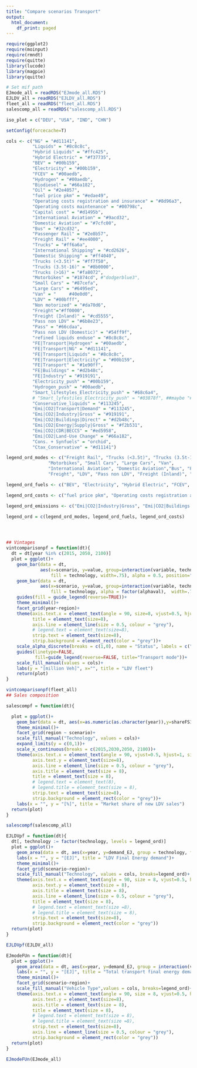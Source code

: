 ```yaml
---
title: "Compare scenarios Transport"
output:
  html_document:
    df_print: paged
---
```


```r
require(ggplot2)
require(moinput)
require(rmndt)
require(quitte)
library(lucode)
library(magpie)
library(quitte)
```

```r
# Set mif path
EJmode_all = readRDS("EJmode_all.RDS")
EJLDV_all = readRDS("EJLDV_all.RDS")
fleet_all = readRDS("fleet_all.RDS")
salescomp_all = readRDS("salescomp_all.RDS")

iso_plot = c("DEU", "USA", "IND", "CHN")

setConfig(forcecache=T)

cols <- c("NG" = "#d11141",
          "Liquids" = "#8c8c8c",
          "Hybrid Liquids" = "#ffc425",
          "Hybrid Electric" = "#f37735",
          "BEV" = "#00b159",
          "Electricity" = "#00b159",
          "FCEV" = "#00aedb",
          "Hydrogen" = "#00aedb",
          "Biodiesel" = "#66a182",
          "Oil" = "#2e4057",
          "fuel price pkm" = "#edae49",
          "Operating costs registration and insurance" = "#8d96a3",
          "Operating costs maintenance" = "#00798c",
          "Capital cost" = "#d1495b",
          "International Aviation" = "#9acd32",
          "Domestic Aviation" = "#7cfc00",
          "Bus" = "#32cd32",
          "Passenger Rail" = "#2e8b57",
          "Freight Rail" = "#ee4000",
          "Trucks" = "#ff6a6a",
          "International Shipping" = "#cd2626",
          "Domestic Shipping" = "#ff4040",
          "Trucks (<3.5t)" = "#ff7f50",
          "Trucks (3.5t-16)" = "#8b0000",
          "Trucks (>16)" = "#fa8072",
          "Motorbikes" = "#1874cd", #"dodgerblue3",
          "Small Cars" = "#87cefa",
          "Large Cars" = "#6495ed",
          "Van" = " 	#40e0d0",
          "LDV" = "#00bfff",
          "Non motorized" = "#da70d6",
          "Freight"="#ff0000",
          "Freight (Inland)" = "#cd5555",
          "Pass non LDV" = "#6b8e23", 
          "Pass" = "#66cdaa",
          "Pass non LDV (Domestic)" = "#54ff9f",
          "refined liquids enduse" = "#8c8c8c",
          "FE|Transport|Hydrogen" = "#00aedb", 
          "FE|Transport|NG" = "#d11141",
          "FE|Transport|Liquids" = "#8c8c8c", 
          "FE|Transport|Electricity" = "#00b159",
          "FE|Transport" = "#1e90ff", 
          "FE|Buildings" = "#d2b48c",
          "FE|Industry" = "#919191",
          "Electricity_push" = "#00b159",
          "Hydrogen_push" = "#00aedb",
          "Smart_lifestyles_Electricity_push" = "#68c6a4",
          # "Smart_lyfestiles_Electricity_push" = "#03878f", ##maybe "#o3878f"
          "Conservative_liquids" = "#113245",
          "Emi|CO2|Transport|Demand" = "#113245",
          "Emi|CO2|Industry|Gross" = "#919191",
          "Emi|CO2|Buildings|Direct" = "#d2b48c",
          "Emi|CO2|Energy|Supply|Gross" = "#f2b531",
          "Emi|CO2|CDR|BECCS" = "#ed5958",
          "Emi|CO2|Land-Use Change" = "#66a182",
          "Cons. + Synfuels" = "orchid",
          "Ctax_Conservative" = "#d11141")

legend_ord_modes <- c("Freight Rail", "Trucks (<3.5t)", "Trucks (3.5t-16)", "Trucks (>16)", "International Shipping","Domestic Shipping",  "Trucks",
                "Motorbikes", "Small Cars", "Large Cars", "Van",
                "International Aviation", "Domestic Aviation","Bus", "Passenger Rail",
                "Freight", "LDV", "Pass non LDV", "Freight (Inland)", "Pass non LDV (Domestic)", "Non motorized")

legend_ord_fuels <- c("BEV", "Electricity", "Hybrid Electric", "FCEV", "Hydrogen", "Hybrid Liquids", "Liquids", "Oil", "Biodiesel", "NG")

legend_ord_costs <- c("fuel price pkm", "Operating costs registration and insurance", "Operating costs maintenance", "Capital cost")

legend_ord_emissions <- c("Emi|CO2|Industry|Gross", "Emi|CO2|Buildings|Direct", "Emi|CO2|Transport|Demand", "Emi|CO2|Energy|Supply|Gross", "Emi|CO2|Land-Use Change","Emi|CO2|CDR|BECCS")

legend_ord = c(legend_ord_modes, legend_ord_fuels, legend_ord_costs)




```

```r

```

```r
## Vintages
vintcomparisonpf = function(dt){
  dt = dt[year %in% c(2015, 2050, 2100)]
  plot = ggplot()+
    geom_bar(data = dt,
             aes(x=scenario, y=value, group=interaction(variable, technology),
                 fill = technology, width=.75), alpha = 0.5, position="stack", stat = "identity", width = 0.5)+
    geom_bar(data = dt,
             aes(x=scenario, y=value, group=interaction(variable, technology),
                 fill = technology, alpha = factor(alphaval),  width=.75), position="stack", stat = "identity", width = 0.5, color = "black")+
    guides(fill = guide_legend(reverse=TRUE))+
    theme_minimal()+
    facet_grid(year~region)+
    theme(axis.text.x = element_text(angle = 90, size=8, vjust=0.5, hjust=1),
          title = element_text(size=8),
          axis.line = element_line(size = 0.5, colour = "grey"),
          # legend.text = element_text(size=8),
          strip.text = element_text(size=8),
          strip.background = element_rect(color = "grey"))+
    scale_alpha_discrete(breaks = c(1,0), name = "Status", labels = c("Vintages","New additions")) +
    guides(linetype=FALSE,
           fill=guide_legend(reverse=FALSE, title="Transport mode"))+
    scale_fill_manual(values = cols)+
    labs(y = "[million Veh]", x="", title = "LDV fleet")
    return(plot)
}

vintcomparisonpf(fleet_all)
## Sales composition


```


```r
salescompf = function(dt){

  plot = ggplot()+
    geom_bar(data = dt, aes(x=as.numeric(as.character(year)),y=shareFS1, group = technology, fill = technology), position = position_stack(), stat = "identity")+
    theme_minimal()+
    facet_grid(region ~ scenario)+
    scale_fill_manual("Technology", values = cols)+
    expand_limits(y = c(0,1))+
    scale_x_continuous(breaks = c(2015,2030,2050, 2100))+
    theme(axis.text.x = element_text(angle = 90, vjust=0.5, hjust=1, size = 8),
          axis.text.y = element_text(size=8),
          axis.line = element_line(size = 0.5, colour = "grey"),
          axis.title = element_text(size = 8),
          title = element_text(size = 8),
          # legend.text = element_text(8),
          # legend.title = element_text(size = 8),
          strip.text = element_text(size=8),
          strip.background = element_rect(color = "grey"))+
    labs(x = "", y = "[%]", title = "Market share of new LDV sales")
  return(plot)
}

salescompf(salescomp_all)

```

```r
EJLDVpf = function(dt){
  dt[, technology := factor(technology, levels = legend_ord)]
  plot = ggplot()+
    geom_area(data = dt, aes(x=year, y=demand_EJ, group = technology, fill = technology), color="black",position= position_stack())+
    labs(x = "", y = "[EJ]", title = "LDV Final Energy demand")+
    theme_minimal()+
    facet_grid(scenario~region)+
    scale_fill_manual("Technology", values = cols, breaks=legend_ord)+
    theme(axis.text.x = element_text(angle = 90, size = 8, vjust=0.5, hjust=1),
          axis.text.y = element_text(size = 8),
          axis.title = element_text(size = 8),
          axis.line = element_line(size = 0.5, colour = "grey"),
          title = element_text(size = 8),
          # legend.text = element_text(size =8),
          # legend.title = element_text(size = 8),
          strip.text = element_text(size=8),
          strip.background = element_rect(color = "grey"))
  return(plot)
}

EJLDVpf(EJLDV_all)

```

```r
EJmodeFUn = function(dt){
  plot = ggplot()+
    geom_area(data = dt, aes(x=year, y=demand_EJ, group = interaction(vehicle_type_plot,aggr_mode), fill = vehicle_type_plot), color = "black", position= position_stack())+
    labs(x = "", y = "[EJ]", title = "Total transport final energy demand")+
    theme_minimal()+
    facet_grid(scenario~region)+
    scale_fill_manual("Vehicle Type",values = cols, breaks=legend_ord)+
    theme(axis.text.x = element_text(angle = 90, size = 8, vjust=0.5, hjust=1),
          axis.text.y = element_text(size=8),
          axis.title = element_text(size = 8),
          title = element_text(size = 8),
          # legend.text = element_text(size = 8),
          # legend.title = element_text(size =8),
          strip.text = element_text(size=8),
          axis.line = element_line(size = 0.5, colour = "grey"),
          strip.background = element_rect(color = "grey"))
  return(plot)
}

EJmodeFUn(EJmode_all)

```